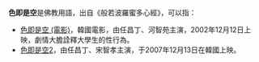 '''色即是空'''是佛教用語，出自《般若波羅蜜多心經》，可以指：

* [[色即是空_(電影)|色即是空 (電影)]]，韓國電影，由任昌丁、河智苑主演，2002年12月12日上映，劇情大膽詮釋大學生的性行為。
* [[色即是空2|色即是空2]]，由任昌丁、宋智孝主演，于2007年12月13日在韓國上映。
{{disambig|Cat=四字作品消歧義}}